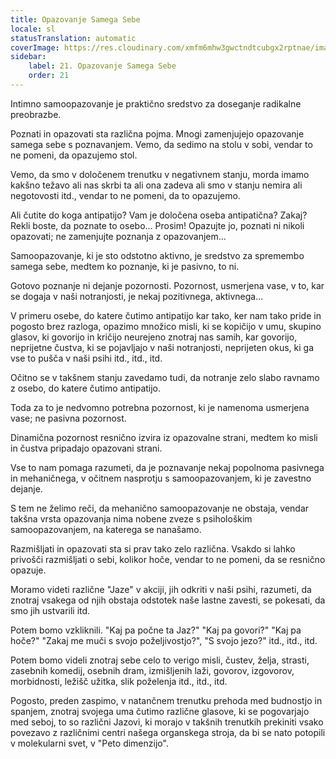 ```yaml
---
title: Opazovanje Samega Sebe
locale: sl
statusTranslation: automatic
coverImage: https://res.cloudinary.com/xmfm6mhw3gwctndtcubgx2rptnae/image/upload/v1740468922/small_cover_tratado_de_psicologia_revolucionaria_a4c0dca4e0.webp
sidebar:
    label: 21. Opazovanje Samega Sebe
    order: 21
---
```

Intimno samoopazovanje je praktično sredstvo za doseganje radikalne preobrazbe.

Poznati in opazovati sta različna pojma. Mnogi zamenjujejo opazovanje samega sebe s poznavanjem. Vemo, da sedimo na stolu v sobi, vendar to ne pomeni, da opazujemo stol.

Vemo, da smo v določenem trenutku v negativnem stanju, morda imamo kakšno težavo ali nas skrbi ta ali ona zadeva ali smo v stanju nemira ali negotovosti itd., vendar to ne pomeni, da to opazujemo.

Ali čutite do koga antipatijo? Vam je določena oseba antipatična? Zakaj? Rekli boste, da poznate to osebo... Prosim! Opazujte jo, poznati ni nikoli opazovati; ne zamenjujte poznanja z opazovanjem...

Samoopazovanje, ki je sto odstotno aktivno, je sredstvo za spremembo samega sebe, medtem ko poznanje, ki je pasivno, to ni.

Gotovo poznanje ni dejanje pozornosti. Pozornost, usmerjena vase, v to, kar se dogaja v naši notranjosti, je nekaj pozitivnega, aktivnega...

V primeru osebe, do katere čutimo antipatijo kar tako, ker nam tako pride in pogosto brez razloga, opazimo množico misli, ki se kopičijo v umu, skupino glasov, ki govorijo in kričijo neurejeno znotraj nas samih, kar govorijo, neprijetne čustva, ki se pojavljajo v naši notranjosti, neprijeten okus, ki ga vse to pušča v naši psihi itd., itd., itd.

Očitno se v takšnem stanju zavedamo tudi, da notranje zelo slabo ravnamo z osebo, do katere čutimo antipatijo.

Toda za to je nedvomno potrebna pozornost, ki je namenoma usmerjena vase; ne pasivna pozornost.

Dinamična pozornost resnično izvira iz opazovalne strani, medtem ko misli in čustva pripadajo opazovani strani.

Vse to nam pomaga razumeti, da je poznavanje nekaj popolnoma pasivnega in mehaničnega, v očitnem nasprotju s samoopazovanjem, ki je zavestno dejanje.

S tem ne želimo reči, da mehanično samoopazovanje ne obstaja, vendar takšna vrsta opazovanja nima nobene zveze s psihološkim samoopazovanjem, na katerega se nanašamo.

Razmišljati in opazovati sta si prav tako zelo različna. Vsakdo si lahko privošči razmišljati o sebi, kolikor hoče, vendar to ne pomeni, da se resnično opazuje.

Moramo videti različne "Jaze" v akciji, jih odkriti v naši psihi, razumeti, da znotraj vsakega od njih obstaja odstotek naše lastne zavesti, se pokesati, da smo jih ustvarili itd.

Potem bomo vzkliknili. "Kaj pa počne ta Jaz?" "Kaj pa govori?" "Kaj pa hoče?" "Zakaj me muči s svojo poželjivostjo?", "S svojo jezo?" itd., itd., itd.

Potem bomo videli znotraj sebe celo to verigo misli, čustev, želja, strasti, zasebnih komedij, osebnih dram, izmišljenih laži, govorov, izgovorov, morbidnosti, ležišč užitka, slik poželenja itd., itd., itd.

Pogosto, preden zaspimo, v natančnem trenutku prehoda med budnostjo in spanjem, znotraj svojega uma čutimo različne glasove, ki se pogovarjajo med seboj, to so različni Jazovi, ki morajo v takšnih trenutkih prekiniti vsako povezavo z različnimi centri našega organskega stroja, da bi se nato potopili v molekularni svet, v "Peto dimenzijo".

